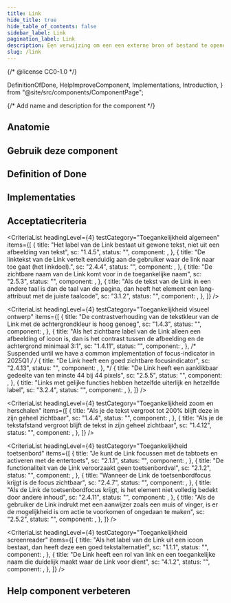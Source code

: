 ```yaml
---
title: Link
hide_title: true
hide_table_of_contents: false
sidebar_label: Link
pagination_label: Link
description: Een verwijzing om een een externe bron of bestand te openen of te navigeren binnen dezelfde pagina of website.
slug: /link
---
```


{/* @license CC0-1.0 */}

  DefinitionOfDone,
  HelpImproveComponent,
  Implementations,
  Introduction,
} from "@site/src/components/ComponentPage";

{/* Add name and description for the component */}


<Introduction component={component} headingLevel={1} description={description} />

<ComponentAliases component={component} />

## Anatomie

<ComponentAnatomy component={component} illustration={LinkIllustration} />

## Gebruik deze component

<Markdown omitH1 headingLevel={3}>
  <Usage />
</Markdown>

## Definition of Done

<DefinitionOfDone component={component} headingLevel={3} />

## Implementaties

<Implementations component={component} headingLevel={3} />

## Acceptatiecriteria

<AcIntro />

<CriteriaList
  headingLevel={4}
  testCategory="Toegankelijkheid algemeen"
  items={[
    {
      title: "Het label van de Link bestaat uit gewone tekst, niet uit een afbeelding van tekst",
      sc: "1.4.5",
      status: "",
      component: <Wcag145 />,
    },
    {
      title: "De linktekst van de Link vertelt eenduidig aan de gebruiker waar de link naar toe gaat (het linkdoel).",
      sc: "2.4.4",
      status: "",
      component: <Wcag244 />,
    },
    {
      title: "De zichtbare naam van de Link komt voor in de toegankelijke naam",
      sc: "2.5.3",
      status: "",
      component: <Wcag253 />,
    },
    {
      title:
        "Als de tekst van de Link in een andere taal is dan de taal van de pagina, dan heeft het element een lang-attribuut met de juiste taalcode",
      sc: "3.1.2",
      status: "",
      component: <Wcag312 />,
    },
  ]}
/>

<CriteriaList
  headingLevel={4}
  testCategory="Toegankelijkheid visueel ontwerp"
  items={[
    {
      title: "De contrastverhouding van de tekstkleur van de Link met de achtergrondkleur is hoog genoeg",
      sc: "1.4.3",
      status: "",
      component: <Wcag143 />,
    },
    {
      title:
        "Als het zichtbare label van de Link alleen een afbeelding of icoon is, dan is het contrast tussen de afbeelding en de achtergrond minimaal 3:1",
      sc: "1.4.11",
      status: "",
      component: <Wcag1411 />,
    },
    /* Suspended until we have a common implementation of focus-indicator in 2025Q1 */
    /*
    {
      title: "De Link heeft een goed zichtbare focusindicator",
      sc: "2.4.13",
      status: "",
      component: <Wcag2413 />,
    },
    */
    {
      title: "De Link heeft een aanklikbaar gedeelte van ten minste 44 bij 44 pixels",
      sc: "2.5.5",
      status: "",
      component: <Wcag255 />,
    },
    {
      title: "Links met gelijke functies hebben hetzelfde uiterlijk en hetzelfde label",
      sc: "3.2.4",
      status: "",
      component: <Wcag324 />,
    },
  ]}
/>

<CriteriaList
  headingLevel={4}
  testCategory="Toegankelijkheid zoom en herschalen"
  items={[
    {
      title: "Als je de tekst vergroot tot 200% blijft deze in zijn geheel zichtbaar",
      sc: "1.4.4",
      status: "",
      component: <Wcag144 />,
    },
    {
      title: "Als je de tekstafstand vergroot blijft de tekst in zijn geheel zichtbaar",
      sc: "1.4.12",
      status: "",
      component: <Wcag1412 />,
    },
  ]}
/>

<CriteriaList
  headingLevel={4}
  testCategory="Toegankelijkheid toetsenbord"
  items={[
    {
      title: "Je kunt de Link focussen met de tabtoets en activeren met de entertoets",
      sc: "2.1.1",
      status: "",
      component: <Wcag211 />,
    },
    {
      title: "De functionaliteit van de Link veroorzaakt geen toetsenbordval",
      sc: "2.1.2",
      status: "",
      component: <Wcag212 />,
    },
    {
      title: "Wanneer de Link de toetsenbordfocus krijgt is de focus zichtbaar",
      sc: "2.4.7",
      status: "",
      component: <Wcag247 />,
    },
    {
      title: "Als de Link de toetsenbordfocus krijgt, is het element niet volledig bedekt door andere inhoud",
      sc: "2.4.11",
      status: "",
      component: <Wcag2411 />,
    },
    {
      title:
        "Als de gebruiker de Link indrukt met een aanwijzer zoals een muis of vinger, is er de mogelijkheid is om actie te voorkomen of ongedaan te maken",
      sc: "2.5.2",
      status: "",
      component: <Wcag252 />,
    },
  ]}
/>

<CriteriaList
  headingLevel={4}
  testCategory="Toegankelijkheid screenreader"
  items={[
    {
      title: "Als het label van de Link uit een icoon bestaat, dan heeft deze een goed tekstalternatief",
      sc: "1.1.1",
      status: "",
      component: <Wcag111 />,
    },
    {
      title: "De Link heeft een rol van link en een toegankelijke naam die duidelijk maakt waar de Link voor dient",
      sc: "4.1.2",
      status: "",
      component: <Wcag412 />,
    },
  ]}
/>

## Help component verbeteren

<HelpImproveComponent component={component} headingLevel={3} />
